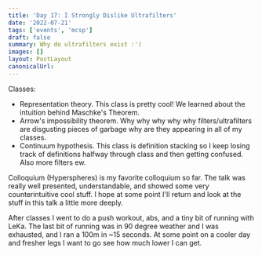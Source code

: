 ```yaml
---
title: 'Day 17: I Strongly Dislike Ultrafilters'
date: '2022-07-21'
tags: ['events', 'mcsp']
draft: false
summary: Why do ultrafilters exist :'(
images: []
layout: PostLayout
canonicalUrl:
---
```


Classes:

- Representation theory. This class is pretty cool! We learned about the intuition behind Maschke's Theorem.
- Arrow's impossibility theorem. Why why why why why filters/ultrafilters are disgusting pieces of garbage why are they appearing in all of my classes.
- Continuum hypothesis. This class is definition stacking so I keep losing track of definitions halfway through class and then getting confused. Also more filters ew.

Colloquium (Hyperspheres) is my favorite colloquium so far. The talk was really well presented, understandable, and showed some very counterintuitive cool stuff. I hope at some point I'll return and look at the stuff in this talk a little more deeply.

After classes I went to do a push workout, abs, and a tiny bit of running with LeKa. The last bit of running was in 90 degree weather and I was exhausted, and I ran a 100m in ~15 seconds. At some point on a cooler day and fresher legs I want to go see how much lower I can get.
